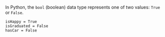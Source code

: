 In Python, the `bool` (boolean) data type represents one of two values: `True` or `False`.

    isHappy = True
    isGraduated = False
    hasCar = False